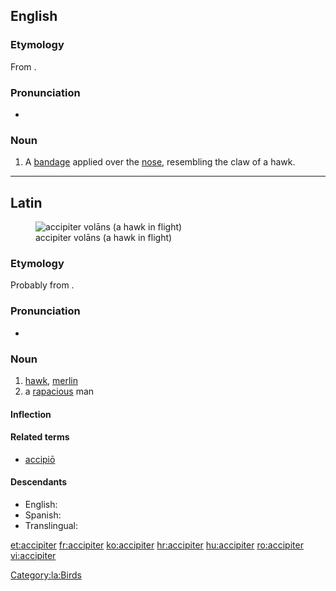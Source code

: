 {{also|Accipiter}}
==English==

===Etymology===
From {{etyl|la}} {{term|accipiter|lang=la}}.

===Pronunciation===
* {{IPA|/ækˈsɪpɪtə/}}

===Noun===
{{en-noun}}

# {{surgery}} A [[bandage]] applied over the [[nose]], resembling the claw of a hawk.

----

==Latin==
[[File:Accipiter nisus -in flight-8-4c.jpg|thumb|accipiter volāns (a hawk in flight)]]

===Etymology===
Probably from {{term|accipio|accipiō|take, seize|lang=la}}.

===Pronunciation===
* {{a|Classical}} {{IPA|/akˈki.pi.ter/|lang=la}}

===Noun===
{{la-noun|accipiter|accipitris|accipitris|m|third}}

# [[hawk]], [[merlin]]
# a [[rapacious]] man

====Inflection====
{{la-decl-3rd|accipiter|accipiter|accipitr}}

====Related terms====
* [[accipio|accipiō]]

====Descendants====
* English: {{l|en|accipiter}}
* Spanish: {{l|es|azor}}
* Translingual: {{l|mul|Accipiter}}

[[Category:la:Birds]]

[[et:accipiter]]
[[fr:accipiter]]
[[ko:accipiter]]
[[hr:accipiter]]
[[hu:accipiter]]
[[ro:accipiter]]
[[vi:accipiter]]